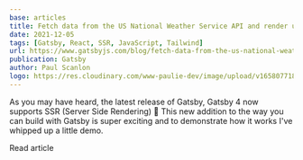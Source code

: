 ```yaml
---
base: articles
title: Fetch data from the US National Weather Service API and render using SSR
date: 2021-12-05
tags: [Gatsby, React, SSR, JavaScript, Tailwind]
url: https://www.gatsbyjs.com/blog/fetch-data-from-the-us-national-weather-service-api-using-ssr
publication: Gatsby
author: Paul Scanlon
logo: https://res.cloudinary.com/www-paulie-dev/image/upload/v1658077182/paulie.dev/Logos/gatsby-logo_dgbkjm.png
---
```


As you may have heard, the latest release of Gatsby, Gatsby 4 now supports SSR (Server Side Rendering) 🥳 This new
addition to the way you can build with Gatsby is super exciting and to demonstrate how it works I've whipped up a little
demo.

<CtaExternal href='https://www.gatsbyjs.com/blog/fetch-data-from-the-us-national-weather-service-api-using-ssr'>
  Read article
</CtaExternal>
